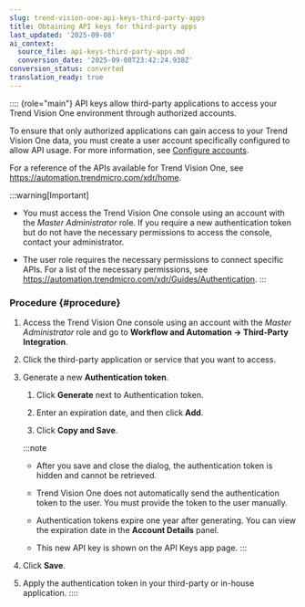 ```yaml
---
slug: trend-vision-one-api-keys-third-party-apps
title: Obtaining API keys for third-party apps
last_updated: '2025-09-08'
ai_context:
  source_file: api-keys-third-party-apps.md
  conversion_date: '2025-09-08T23:42:24.938Z'
conversion_status: converted
translation_ready: true
---
```


:::: {role="main"}
API keys allow third-party applications to access your Trend Vision One environment through authorized accounts.

To ensure that only authorized applications can gain access to your Trend Vision One data, you must create a user account specifically configured to allow API usage. For more information, see [Configure accounts](configure-vision-accounts.mdx).

For a reference of the APIs available for Trend Vision One, see <https://automation.trendmicro.com/xdr/home>.

:::warning[Important]

- You must access the Trend Vision One console using an account with the *Master Administrator* role. If you require a new authentication token but do not have the necessary permissions to access the console, contact your administrator.

- The user role requires the necessary permissions to connect specific APIs. For a list of the necessary permissions, see <https://automation.trendmicro.com/xdr/Guides/Authentication>.
:::

### Procedure {#procedure}

1.  Access the Trend Vision One console using an account with the *Master Administrator* role and go to **Workflow and Automation → Third-Party Integration**.

2.  Click the third-party application or service that you want to access.

3.  Generate a new **Authentication token**.

    1.  Click **Generate** next to Authentication token.

    2.  Enter an expiration date, and then click **Add**.

    3.  Click **Copy and Save**.

    :::note

    - After you save and close the dialog, the authentication token is hidden and cannot be retrieved.

    - Trend Vision One does not automatically send the authentication token to the user. You must provide the token to the user manually.

    - Authentication tokens expire one year after generating. You can view the expiration date in the **Account Details** panel.

    - This new API key is shown on the API Keys app page.
    :::

4.  Click **Save**.

5.  Apply the authentication token in your third-party or in-house application.
::::
